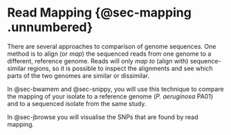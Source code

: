 # Read Mapping {@sec-mapping .unnumbered}

There are several approaches to comparison of genome sequences. One method is to align (or _map_) the sequenced reads from one genome to a different, reference genome. Reads will only _map to_ (align with) sequence-similar regions, so it is possible to inspect the alignments and see which parts of the two genomes are similar or dissimilar.

In @sec-bwamem and @sec-snippy, you will use this technique to compare the mapping of your isolate to a reference genome (_P. aeruginosa_ PA01) and to a sequenced isolate from the same study.

In @sec-jbrowse you will visualise the SNPs that are found by read mapping.